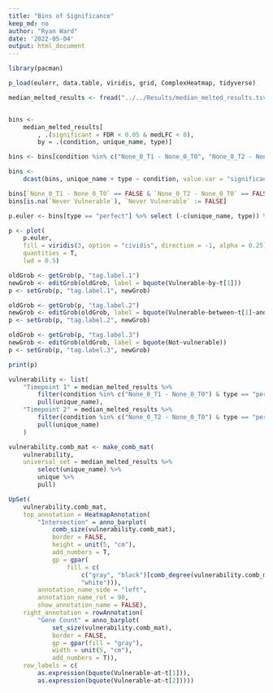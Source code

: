 ```yaml
---
title: "Bins of Significance"
keep_md: no
author: "Ryan Ward"
date: '2022-05-04'
output: html_document
---
```

```r
library(pacman)

p_load(eulerr, data.table, viridis, grid, ComplexHeatmap, tidyverse)

median_melted_results <- fread("../../Results/median_melted_results.tsv.gz")


bins <- 
	median_melted_results[
		, .(significant = FDR < 0.05 & medLFC < 0), 
		by = .(condition, unique_name, type)]

bins <- bins[condition %in% c("None_0_T1 - None_0_T0", "None_0_T2 - None_0_T0")]

bins <-
	dcast(bins, unique_name + type ~ condition, value.var = "significant")

bins[`None_0_T1 - None_0_T0` == FALSE & `None_0_T2 - None_0_T0` == FALSE, `Never Vulnerable` := TRUE]
bins[is.na(`Never Vulnerable`), `Never Vulnerable` := FALSE]
```
```r

p.euler <- bins[type == "perfect"] %>% select (-c(unique_name, type)) %>% euler

p <- plot(
	p.euler,
	fill = viridis(3, option = "cividis", direction = -1, alpha = 0.25), 
	quantities = T,
	lwd = 0.5)

oldGrob <- getGrob(p, "tag.label.1")
newGrob <- editGrob(oldGrob, label = bquote(Vulnerable~by~t[1]))
p <- setGrob(p, "tag.label.1", newGrob)

oldGrob <- getGrob(p, "tag.label.2")
newGrob <- editGrob(oldGrob, label = bquote(Vulnerable~between~t[1]~and~t[2]))
p <- setGrob(p, "tag.label.2", newGrob)

oldGrob <- getGrob(p, "tag.label.3")
newGrob <- editGrob(oldGrob, label = bquote(Not~vulnerable))
p <- setGrob(p, "tag.label.3", newGrob)

print(p)
```

```r
vulnerability <- list(
	"Timepoint 1" = median_melted_results %>% 
		filter(condition %in% c("None_0_T1 - None_0_T0") & type == "perfect" & FDR < 0.05 & medLFC < 0) %>% 
		pull(unique_name),
	"Timepoint 2" = median_melted_results %>% 
		filter(condition %in% c("None_0_T2 - None_0_T0") & type == "perfect" & FDR < 0.05 & medLFC < 0) %>% 
		pull(unique_name)
	)

vulnerability.comb_mat <- make_comb_mat(
	vulnerability,
	universal_set = median_melted_results %>% 
		select(unique_name) %>% 
		unique %>% 
		pull)

UpSet(
	vulnerability.comb_mat, 
	top_annotation = HeatmapAnnotation(
		"Intersection" = anno_barplot(
			comb_size(vulnerability.comb_mat),
			border = FALSE, 
			height = unit(5, "cm"),
			add_numbers = T,
			gp = gpar(
				fill = c(
					c("gray", "black")[comb_degree(vulnerability.comb_mat)], 
					"white"))), 
		annotation_name_side = "left", 
		annotation_name_rot = 90,
		show_annotation_name = FALSE),
	right_annotation = rowAnnotation(
		"Gene Count" = anno_barplot(
			set_size(vulnerability.comb_mat),
			border = FALSE,
			gp = gpar(fill = "gray"),
			width = unit(5, "cm"),
			add_numbers = T)),
	row_labels = c(
		as.expression(bquote(Vulnerable~at~t[1])), 
		as.expression(bquote(Vulnerable~at~t[2]))))
```
